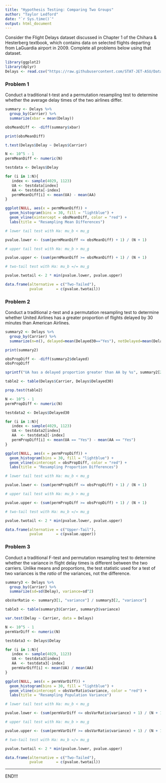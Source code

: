 ```yaml
---
title: "Hypothesis Testing: Comparing Two Groups"
author: "Taylor Ledford"
date: "`r Sys.time()`"
output: html_document
---
```


Consider the Flight Delays dataset discussed in Chapter 1 of the Chihara & Hesterberg textbook, which contains data on selected flights departing from LaGuardia airport in 2009. Complete all problems below using that dataset. 

```r
library(ggplot2)
library(dplyr)
Delays <- read.csv("https://raw.githubusercontent.com/STAT-JET-ASU/Datasets/master/Chihara/FlightDelays.csv")
```


### Problem 1

Conduct a traditional t-test and a permutation resampling test to determine whether the average delay times of the two airlines differ. 

```r
summary <- Delays %>%
  group_by(Carrier) %>%
  summarize(xbar = mean(Delay))

obsMeanDiff <- -diff(summary$xbar)

print(obsMeanDiff)

t.test(Delays$Delay ~ Delays$Carrier)

N <- 10^5 - 1
permMeanDiff <- numeric(N)

testdata <- Delays$Delay

for (i in 1:N){
   index <- sample(4029, 1123)
   UA <- testdata[index]
   AA <- testdata[-index]
   permMeanDiff[i] <- mean(UA) - mean(AA)
}

ggplot(NULL, aes(x = permMeanDiff)) + 
  geom_histogram(bins = 30, fill = "lightblue") + 
  geom_vline(xintercept = obsMeanDiff, color = "red") +
  labs(title = "Resampling Mean Differences")

# lower tail test with Ha: mu_b < mu_g

pvalue.lower <- (sum(permMeanDiff <= obsMeanDiff) + 1) / (N + 1)

# upper tail test with Ha: mu_b > mu_g

pvalue.upper <- (sum(permMeanDiff >= obsMeanDiff) + 1) / (N + 1)

# two-tail test with Ha: mu_b =/= mu_g

pvalue.twotail <- 2 * min(pvalue.lower, pvalue.upper)

data.frame(alternative = c("Two-Tailed"),
           pvalue      = c(pvalue.twotail))
```



### Problem 2

Conduct a traditional z-test and a permutation resampling test to determine whether United Airlines has a greater proportion of flights delayed by 30 minutes than American Airlines. 

```r
summary2 <- Delays %>%
  group_by(Carrier) %>%
  summarize(n=n(), delayed=mean(Delayed30=="Yes"), notDelayed=mean(Delayed30=="No"))

print(summary2)

obsPropDiff <- -diff(summary2$delayed)
obsPropDiff

sprintf("UA has a delayed proportion greater than AA by %s", summary2[2, "delayed"] - summary2[1, "delayed"])

table2 <- table(Delays$Carrier, Delays$Delayed30)

prop.test(table2)

N <- 10^5 - 1
permPropDiff <- numeric(N)

testdata2 <- Delays$Delayed30

for (i in 1:N){
   index <- sample(4029, 1123)
   UA <- testdata2[index]
   AA  <- testdata2[-index]
   permPropDiff[i] <- mean(UA == "Yes") - mean(AA == "Yes")
}

ggplot(NULL, aes(x = permPropDiff)) + 
  geom_histogram(bins = 30, fill = "lightblue") + 
  geom_vline(xintercept = obsPropDiff, color = "red") +
  labs(title = "Resampling Proportion Differences")

# lower tail test with Ha: mu_b < mu_g

pvalue.lower <- (sum(permPropDiff <= obsPropDiff) + 1) / (N + 1)

# upper tail test with Ha: mu_b > mu_g

pvalue.upper <- (sum(permPropDiff >= obsPropDiff) + 1) / (N + 1)

# two-tail test with Ha: mu_b =/= mu_g

pvalue.twotail <- 2 * min(pvalue.lower, pvalue.upper)

data.frame(alternative = c("Upper-Tail"),
           pvalue      = c(pvalue.upper))
```


### Problem 3

Conduct a traditional F-test and permutation resampling test to determine whether the variance in flight delay times is different between the two carriers. Unlike means and proportions, the test statistic used for a test of two variances is the _ratio_ of the variances, not the difference.

```r
summary3 <- Delays %>%
  group_by(Carrier) %>%
  summarize(sd=sd(Delay), variance=sd^2)

obsVarRatio <- summary3[1, "variance"] / summary3[2, "variance"]

table3 <- table(summary3$Carrier, summary3$variance)

var.test(Delay ~ Carrier, data = Delays)

N <- 10^5 - 1
permVarDiff <- numeric(N)

testdata3 <- Delays$Delay

for (i in 1:N){
   index <- sample(4029, 1123)
   UA <- testdata3[index]
   AA  <- testdata3[-index]
   permVarDiff[i] <- mean(UA) / mean(AA)
}

ggplot(NULL, aes(x = permVarDiff)) + 
  geom_histogram(bins = 30, fill = "lightblue") + 
  geom_vline(xintercept = obsVarRatio$variance, color = "red") +
  labs(title = "Resampling Population Variance")

# lower tail test with Ha: mu_b < mu_g

pvalue.lower <- (sum(permVarDiff <= obsVarRatio$variance) + 1) / (N + 1)

# upper tail test with Ha: mu_b > mu_g

pvalue.upper <- (sum(permVarDiff >= obsVarRatio$variance) + 1) / (N + 1)

# two-tail test with Ha: mu_b =/= mu_g

pvalue.twotail <- 2 * min(pvalue.lower, pvalue.upper)

data.frame(alternative = c("Two-Tailed"),
           pvalue      = c(pvalue.twotail))


```


<hr>

END!!!

